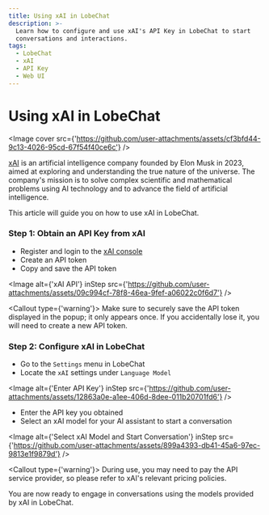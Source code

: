 ```yaml
---
title: Using xAI in LobeChat
description: >-
  Learn how to configure and use xAI's API Key in LobeChat to start
  conversations and interactions.
tags:
  - LobeChat
  - xAI
  - API Key
  - Web UI
---
```


# Using xAI in LobeChat

<Image
  cover
  src={'https://github.com/user-attachments/assets/cf3bfd44-9c13-4026-95cd-67f54f40ce6c'}
/>

[xAI](https://x.ai/) is an artificial intelligence company founded by Elon Musk in 2023, aimed at exploring and understanding the true nature of the universe. The company's mission is to solve complex scientific and mathematical problems using AI technology and to advance the field of artificial intelligence.

This article will guide you on how to use xAI in LobeChat.

<Steps>

### Step 1: Obtain an API Key from xAI

- Register and login to the [xAI console](https://console.x.ai/)
- Create an API token
- Copy and save the API token

<Image
  alt={'xAI API'}
  inStep
  src={'https://github.com/user-attachments/assets/09c994cf-78f8-46ea-9fef-a06022c0f6d7'}
/>

<Callout type={'warning'}>
  Make sure to securely save the API token displayed in the popup; it only appears once. If you
  accidentally lose it, you will need to create a new API token.
</Callout>

### Step 2: Configure xAI in LobeChat

- Go to the `Settings` menu in LobeChat
- Locate the `xAI` settings under `Language Model`

<Image
  alt={'Enter API Key'}
  inStep
  src={'https://github.com/user-attachments/assets/12863a0e-a1ee-406d-8dee-011b20701fd6'}
/>

- Enter the API key you obtained
- Select an xAI model for your AI assistant to start a conversation

<Image
  alt={'Select xAI Model and Start Conversation'}
  inStep
  src={'https://github.com/user-attachments/assets/899a4393-db41-45a6-97ec-9813e1f9879d'}
/>

<Callout type={'warning'}>
  During use, you may need to pay the API service provider, so please refer to xAI's relevant
  pricing policies.
</Callout>

</Steps>

You are now ready to engage in conversations using the models provided by xAI in LobeChat.
